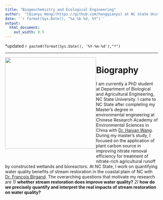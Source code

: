 ```yaml
---
title: "Biogeochemistry and Ecological Engineering"
author:  "[Qianyu Hang](https://github.com/hangqianyu) at NC State University"
date: '`r format(Sys.Date(), "%a %b %d, %Y")`'
output:
  html_document:
    out_width: 0.5
---
```


<script type="text/javascript"><!--
var imlocation = "images/";
 function ImageArray (n) {
   this.length = n;
   for (var i =1; i <= n; i++) {
     this[i] = ' '
   }
 }
image = new ImageArray(7);
image[0] = 'index1.JPG';
image[1] = 'index2.jpg';
image[2] = 'index3.jpg';
image[3] = 'index4.jpg';
image[4] = 'index5.jpg';
image[5] = 'index6.jpg';
image[6] = 'index7.jpg';
var currentdate = new Date();
var imagenumber = currentdate.getDay();
document.write('<img src="' + imlocation + image[imagenumber] + '">');
//--></script>

<div class = "row">
<div class = "col-md-9"></div><div class = "col-md-3" align="right">*updated `r paste0(format(Sys.Date(), '%Y-%m-%d'),"*")`</div></div>

--------

<div style="float: left; position: relative"><img src="images/qianyu.jpg" width = "300" />
<center>
<br/>
<a href='mailto:qhang@ncsu.edu'><i class="fa fa-envelope-o fa-2x" aria-hidden="true"></i></a>&nbsp;&nbsp;
<a href='https://scholar.google.com/citations?user=bakil3oAAAAJ&hl=en'><i class="fa fa-google fa-2x"></i></a>&nbsp;&nbsp;
<a href='https://github.com/hangqianyu'><i class="fa fa-github fa-2x"></i></a>&nbsp;&nbsp;
<a href='https://www.linkedin.com/in/qianyu-hang-99562215a/'><i class="fa fa-linkedin fa-2x"></i></a>&nbsp;&nbsp;
<a href='https://www.researchgate.net/profile/Qianyu_Hang2'><i class="fa fa-map-marker fa-2x"></i></a>
<center>
</div>

<div class = "col-md-8">

# Biography
I am currently a PhD student at Department of Biological and Agricultural Engineering, NC State University. I came to NC State after completing my Master’s degree in environmental engineering at Chinese Research Academy of Environmental Sciences in China with [Dr. Haiyan Wang](http://www.craes.cn/sssds/2812.jhtml). During my master’s study, I focused on the application of plant carbon source in improving nitrate removal efficiency for treatment of nitrate-rich agricultural runoff by constructed wetlands and bioreactors. At NC State, I work on quantifying water quality benefits of stream restoration in the coastal plain of NC with [Dr. François Birgand](https://www.bae.ncsu.edu/people/birgand/). The overarching questions that motivate my research are *1)* **whether stream restoration does improve water quality?**  *2)* **how do we precisely quantify and interpret the real impacts of stream restoration on water quality?** 
